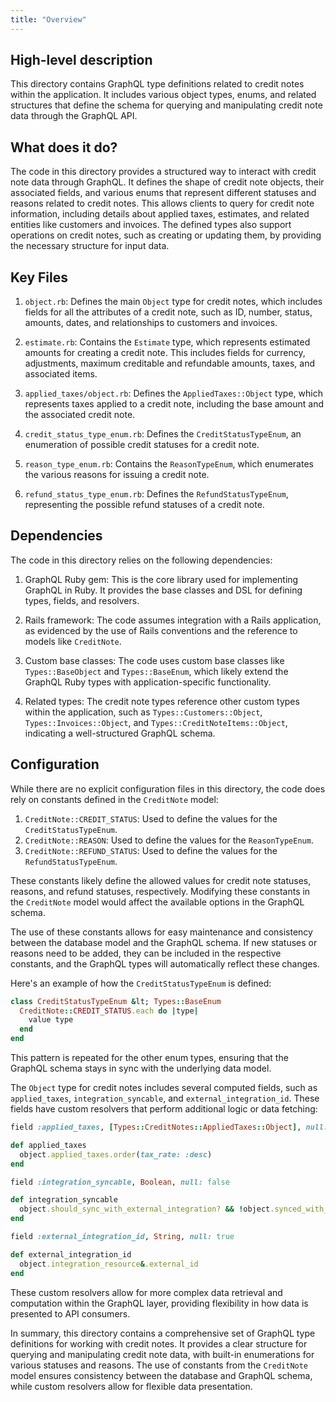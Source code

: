 ```yaml
---
title: "Overview"
---
```


## High-level description
This directory contains GraphQL type definitions related to credit notes within the application. It includes various object types, enums, and related structures that define the schema for querying and manipulating credit note data through the GraphQL API.

## What does it do?
The code in this directory provides a structured way to interact with credit note data through GraphQL. It defines the shape of credit note objects, their associated fields, and various enums that represent different statuses and reasons related to credit notes. This allows clients to query for credit note information, including details about applied taxes, estimates, and related entities like customers and invoices. The defined types also support operations on credit notes, such as creating or updating them, by providing the necessary structure for input data.

## Key Files
1. `object.rb`: Defines the main `Object` type for credit notes, which includes fields for all the attributes of a credit note, such as ID, number, status, amounts, dates, and relationships to customers and invoices.

2. `estimate.rb`: Contains the `Estimate` type, which represents estimated amounts for creating a credit note. This includes fields for currency, adjustments, maximum creditable and refundable amounts, taxes, and associated items.

3. `applied_taxes/object.rb`: Defines the `AppliedTaxes::Object` type, which represents taxes applied to a credit note, including the base amount and the associated credit note.

4. `credit_status_type_enum.rb`: Defines the `CreditStatusTypeEnum`, an enumeration of possible credit statuses for a credit note.

5. `reason_type_enum.rb`: Contains the `ReasonTypeEnum`, which enumerates the various reasons for issuing a credit note.

6. `refund_status_type_enum.rb`: Defines the `RefundStatusTypeEnum`, representing the possible refund statuses of a credit note.

## Dependencies
The code in this directory relies on the following dependencies:

1. GraphQL Ruby gem: This is the core library used for implementing GraphQL in Ruby. It provides the base classes and DSL for defining types, fields, and resolvers.

2. Rails framework: The code assumes integration with a Rails application, as evidenced by the use of Rails conventions and the reference to models like `CreditNote`.

3. Custom base classes: The code uses custom base classes like `Types::BaseObject` and `Types::BaseEnum`, which likely extend the GraphQL Ruby types with application-specific functionality.

4. Related types: The credit note types reference other custom types within the application, such as `Types::Customers::Object`, `Types::Invoices::Object`, and `Types::CreditNoteItems::Object`, indicating a well-structured GraphQL schema.

## Configuration
While there are no explicit configuration files in this directory, the code does rely on constants defined in the `CreditNote` model:

1. `CreditNote::CREDIT_STATUS`: Used to define the values for the `CreditStatusTypeEnum`.
2. `CreditNote::REASON`: Used to define the values for the `ReasonTypeEnum`.
3. `CreditNote::REFUND_STATUS`: Used to define the values for the `RefundStatusTypeEnum`.

These constants likely define the allowed values for credit note statuses, reasons, and refund statuses, respectively. Modifying these constants in the `CreditNote` model would affect the available options in the GraphQL schema.

The use of these constants allows for easy maintenance and consistency between the database model and the GraphQL schema. If new statuses or reasons need to be added, they can be included in the respective constants, and the GraphQL types will automatically reflect these changes.

Here's an example of how the `CreditStatusTypeEnum` is defined:

```ruby
class CreditStatusTypeEnum &lt; Types::BaseEnum
  CreditNote::CREDIT_STATUS.each do |type|
    value type
  end
end
```

This pattern is repeated for the other enum types, ensuring that the GraphQL schema stays in sync with the underlying data model.

The `Object` type for credit notes includes several computed fields, such as `applied_taxes`, `integration_syncable`, and `external_integration_id`. These fields have custom resolvers that perform additional logic or data fetching:

```ruby
field :applied_taxes, [Types::CreditNotes::AppliedTaxes::Object], null: false

def applied_taxes
  object.applied_taxes.order(tax_rate: :desc)
end

field :integration_syncable, Boolean, null: false

def integration_syncable
  object.should_sync_with_external_integration? && !object.synced_with_external_integration?
end

field :external_integration_id, String, null: true

def external_integration_id
  object.integration_resource&.external_id
end
```

These custom resolvers allow for more complex data retrieval and computation within the GraphQL layer, providing flexibility in how data is presented to API consumers.

In summary, this directory contains a comprehensive set of GraphQL type definitions for working with credit notes. It provides a clear structure for querying and manipulating credit note data, with built-in enumerations for various statuses and reasons. The use of constants from the `CreditNote` model ensures consistency between the database and GraphQL schema, while custom resolvers allow for flexible data presentation.